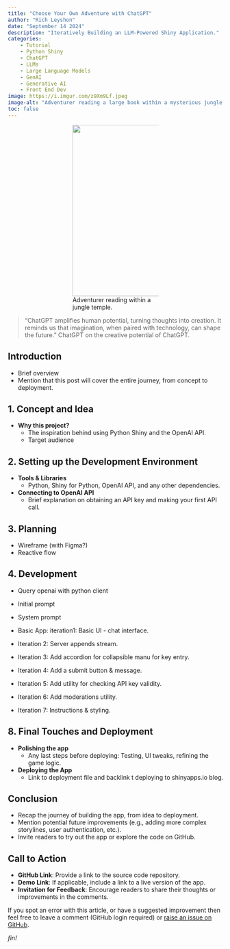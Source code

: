 ```yaml
---
title: "Choose Your Own Adventure with ChatGPT"
author: "Rich Leyshon"
date: "September 14 2024"
description: "Iteratively Building an LLM-Powered Shiny Application."
categories:
    - Tutorial
    - Python Shiny
    - ChatGPT
    - LLMs
    - Large Language Models
    - GenAI
    - Generative AI
    - Front End Dev
image: https://i.imgur.com/z9Xm9Lf.jpeg
image-alt: "Adventurer reading a large book within a mysterious jungle temple."
toc: false
---
```


<figure style="display: block; margin-left: auto; margin-right: auto; width: 40%;">
  <img class="shaded_box" src="https://i.imgur.com/z9Xm9Lf.jpeg" width=400rem class=center></img>
  <figcaption>Adventurer reading within a jungle temple.</figcaption>
</figure>

> "ChatGPT amplifies human potential, turning thoughts into creation. It reminds us that imagination, when paired with technology, can shape the future." ChatGPT on the creative potential of ChatGPT.

## Introduction
- Brief overview
- Mention that this post will cover the entire journey, from concept to deployment.

## 1. Concept and Idea
- **Why this project?**
  - The inspiration behind using Python Shiny and the OpenAI API.
  - Target audience

## 2. Setting up the Development Environment
- **Tools & Libraries**
  - Python, Shiny for Python, OpenAI API, and any other dependencies.

- **Connecting to OpenAI API**
  - Brief explanation on obtaining an API key and making your first API call.

## 3. Planning

- Wireframe (with Figma?)
- Reactive flow

## 4. Development

- Query openai with python client

- Initial prompt

- System prompt

- Basic App: iteration1: Basic UI - chat interface.

- Iteration 2: Server appends stream.

- Iteration 3: Add accordion for collapsible manu for key entry.

- Iteration 4: Add a submit button & message.

- Iteration 5: Add utility for checking API key validity.

- Iteration 6: Add moderations utility.

- Iteration 7: Instructions & styling.


## 8. Final Touches and Deployment
- **Polishing the app**
  - Any last steps before deploying: Testing, UI tweaks, refining the game logic.
- **Deploying the App**
  - Link to deployment file and backlink t deploying to shinyapps.io blog.

## Conclusion
- Recap the journey of building the app, from idea to deployment.
- Mention potential future improvements (e.g., adding more complex storylines, user authentication, etc.).
- Invite readers to try out the app or explore the code on GitHub.

## Call to Action
- **GitHub Link**: Provide a link to the source code repository.
- **Demo Link**: If applicable, include a link to a live version of the app.
- **Invitation for Feedback**: Encourage readers to share their thoughts or improvements in the comments.

If you spot an error with this article, or have a suggested improvement then
feel free to leave a comment (GitHub login required) or
[raise an issue on GitHub](https://github.com/r-leyshon/blogging/issues).  

<p id=fin><i>fin!</i></p>
